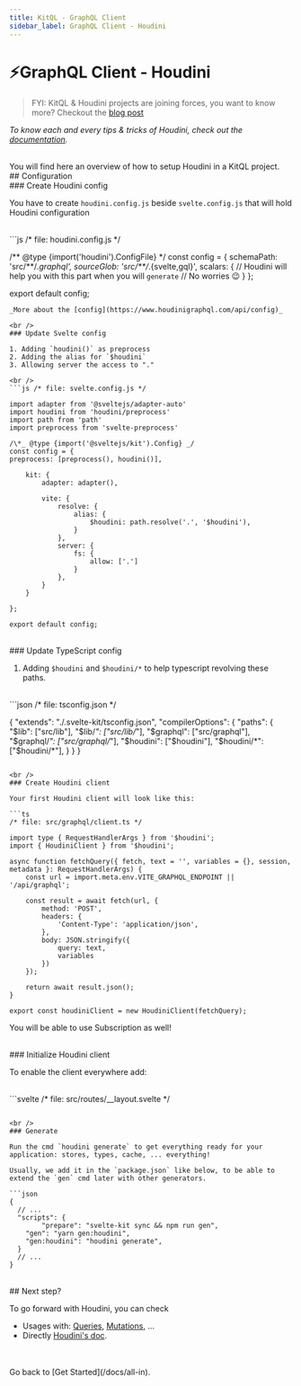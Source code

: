 ```yaml
---
title: KitQL - GraphQL Client
sidebar_label: GraphQL Client - Houdini
---
```


# ⚡GraphQL Client - Houdini

> FYI: KitQL & Houdini projects are joining forces, you want to know more? Checkout the [blog post](https://www.the-guild.dev/blog/houdini-and-kitql)

_To know each and every tips & tricks of Houdini, check out the [documentation](https://www.houdinigraphql.com)._

<br />
You will find here an overview of how to setup Houdini in a KitQL project.

<br />
## Configuration

<br />
### Create Houdini config

You have to create `houdini.config.js` beside `svelte.config.js` that will hold Houdini configuration

<br />
```js /* file: houdini.config.js */

/** @type {import('houdini').ConfigFile} \*/
const config = {
schemaPath: 'src/**/_.graphql',
sourceGlob: 'src/\*\*/_.{svelte,gql}',
scalars: {
// Houdini will help you with this part when you will `generate`
// No worries 😉
}
};

export default config;
```
_More about the [config](https://www.houdinigraphql.com/api/config)_

<br />
### Update Svelte config

1. Adding `houdini()` as preprocess
2. Adding the alias for `$houdini`
3. Allowing server the access to "."

<br />
```js /* file: svelte.config.js */

import adapter from '@sveltejs/adapter-auto'
import houdini from 'houdini/preprocess'
import path from 'path'
import preprocess from 'svelte-preprocess'

/\*_ @type {import('@sveltejs/kit').Config} _/
const config = {
preprocess: [preprocess(), houdini()],

    kit: {
    	adapter: adapter(),

    	vite: {
    		resolve: {
    			alias: {
    				$houdini: path.resolve('.', '$houdini'),
    			}
    		},
    		server: {
    			fs: {
    				allow: ['.']
    			}
    		},
    	}
    }

};

export default config;
```

<br />
### Update TypeScript config

1. Adding `$houdini` and `$houdini/*` to help typescript revolving these paths.

<br />
```json /* file: tsconfig.json */

{
"extends": "./.svelte-kit/tsconfig.json",
"compilerOptions": {
"paths": {
"$lib": ["src/lib"],
			"$lib/_": ["src/lib/_"],
"$graphql": ["src/graphql"],
			"$graphql/_": ["src/graphql/_"],
"$houdini": ["$houdini"],
"$houdini/*": ["$houdini/\*"],
}
}
}

````

<br />
### Create Houdini client

Your first Houdini client will look like this:

```ts
/* file: src/graphql/client.ts */

import type { RequestHandlerArgs } from '$houdini';
import { HoudiniClient } from '$houdini';

async function fetchQuery({ fetch, text = '', variables = {}, session, metadata }: RequestHandlerArgs) {
	const url = import.meta.env.VITE_GRAPHQL_ENDPOINT || '/api/graphql';

	const result = await fetch(url, {
		method: 'POST',
		headers: {
			'Content-Type': 'application/json',
		},
		body: JSON.stringify({
			query: text,
			variables
		})
	});

	return await result.json();
}

export const houdiniClient = new HoudiniClient(fetchQuery);
````

You will be able to use Subscription as well!

<br />
### Initialize Houdini client

To enable the client everywhere add:

<br />
```svelte /* file: src/routes/__layout.svelte */

<script context="module" lang="ts">
  import {houdiniClient} from '$graphql/client'; houdiniClient.init();
</script>

````

<br />
### Generate

Run the cmd `houdini generate` to get everything ready for your application: stores, types, cache, ... everything!

Usually, we add it in the `package.json` like below, to be able to extend the `gen` cmd later with other generators.

```json
{
  // ...
  "scripts": {
		"prepare": "svelte-kit sync && npm run gen",
    "gen": "yarn gen:houdini",
    "gen:houdini": "houdini generate",
  }
  // ...
}
````

<br />
## Next step?

To go forward with Houdini, you can check

- Usages with: [Queries](/docs/usages/queries), [Mutations](/docs/usages/mutations), ...
- Directly [Houdini's doc](https://www.houdinigraphql.com/guides/working-with-graphql).

<br />
<br />
Go back to [Get Started](/docs/all-in).
